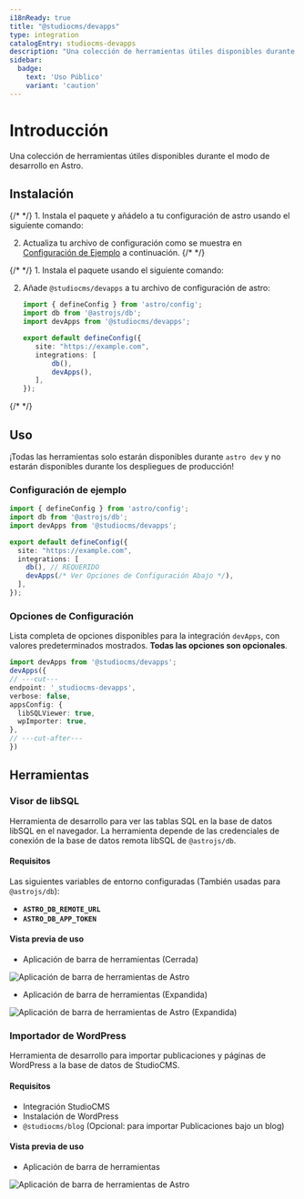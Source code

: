 ```yaml
---
i18nReady: true
title: "@studiocms/devapps"
type: integration
catalogEntry: studiocms-devapps
description: "Una colección de herramientas útiles disponibles durante el modo de desarrollo en Astro"
sidebar:
  badge: 
    text: 'Uso Público'
    variant: 'caution'
---
```



# Introducción

Una colección de herramientas útiles disponibles durante el modo de desarrollo en Astro.

## Instalación

<Tabs syncKey='install-method'>
  <TabItem label="Método Astro" icon='astro'>
{/* <Steps> */}
1. Instala el paquete y añádelo a tu configuración de astro usando el siguiente comando:

   <PackageManagers type="exec" pkg="astro" args="add @studiocms/devapps" />

2. Actualiza tu archivo de configuración como se muestra en [Configuración de Ejemplo](#configuración-de-ejemplo) a continuación.
{/* </Steps> */}
  </TabItem>
  <TabItem label="Método Manual" icon='seti:powershell'>
{/* <Steps> */}
1. Instala el paquete usando el siguiente comando:

   <PackageManagers pkg="@studiocms/devapps" />

2. Añade `@studiocms/devapps` a tu archivo de configuración de astro:

   ```ts twoslash title="astro.config.mjs" ins={3, 9}
   import { defineConfig } from 'astro/config';
   import db from '@astrojs/db';
   import devApps from '@studiocms/devapps'; 

   export default defineConfig({
      site: "https://example.com",
      integrations: [
          db(),
          devApps(), 
      ],
   });
   ```
{/* </Steps> */}
  </TabItem>
</Tabs>

## Uso

¡Todas las herramientas solo estarán disponibles durante `astro dev` y no estarán disponibles durante los despliegues de producción!

### Configuración de ejemplo

```ts twoslash title="astro.config.mjs" {2, 8} ins={3, 9}
import { defineConfig } from 'astro/config';
import db from '@astrojs/db';
import devApps from '@studiocms/devapps';

export default defineConfig({
  site: "https://example.com",
  integrations: [
    db(), // REQUERIDO
    devApps(/* Ver Opciones de Configuración Abajo */),
  ],
});
```

### Opciones de Configuración

Lista completa de opciones disponibles para la integración `devApps`, con valores predeterminados mostrados. **Todas las opciones son opcionales**.

```ts twoslash 
import devApps from '@studiocms/devapps';
devApps({
// ---cut---
endpoint: '_studiocms-devapps',
verbose: false,
appsConfig: {
  libSQLViewer: true,
  wpImporter: true,
},
// ---cut-after---
})
```

## Herramientas

### Visor de libSQL

Herramienta de desarrollo para ver las tablas SQL en la base de datos libSQL en el navegador. La herramienta depende de las credenciales de conexión de la base de datos remota libSQL de `@astrojs/db`.

#### Requisitos

Las siguientes variables de entorno configuradas (También usadas para `@astrojs/db`):
- **`ASTRO_DB_REMOTE_URL`**
- **`ASTRO_DB_APP_TOKEN`**

#### Vista previa de uso

- Aplicación de barra de herramientas (Cerrada)

![Aplicación de barra de herramientas de Astro](~/assets/devapps/devapps-1-toolbar-app-closed.png)

- Aplicación de barra de herramientas (Expandida)

![Aplicación de barra de herramientas de Astro (Expandida)](~/assets/devapps/devapps-1-toolbar-app-expanded.png)

### Importador de WordPress

Herramienta de desarrollo para importar publicaciones y páginas de WordPress a la base de datos de StudioCMS.

#### Requisitos

- Integración StudioCMS
- Instalación de WordPress
- `@studiocms/blog` (Opcional: para importar Publicaciones bajo un blog)

#### Vista previa de uso

- Aplicación de barra de herramientas

![Aplicación de barra de herramientas de Astro](~/assets/devapps/devapps-2-importer.png)

